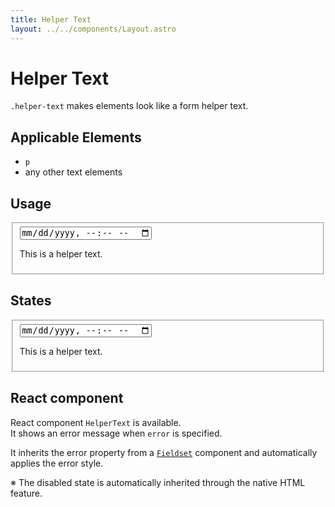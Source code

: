 ```yaml
---
title: Helper Text
layout: ../../components/Layout.astro
---
```



# Helper Text

`.helper-text` makes elements look like a form helper text.

## Applicable Elements

- `p`
- any other text elements

## Usage

<SamplePane>
<fieldset class="fieldset">
<input type="datetime-local" class="input" />
<p class="helper-text">This is a helper text.</p>
</fieldset>
</SamplePane>

## States

<SamplePane>
<fieldset class="fieldset">
<input type="datetime-local" class="input error" />
<p class="helper-text error">This is a helper text.</p>
</fieldset>
</SamplePane>

## React component

React component `HelperText` is available.  
It shows an error message when `error` is specified.  
  
It inherits the error property from a [`Fieldset`](/components/fieldset) component and automatically applies the error style.  
  
※ The disabled state is automatically inherited through the native HTML feature.